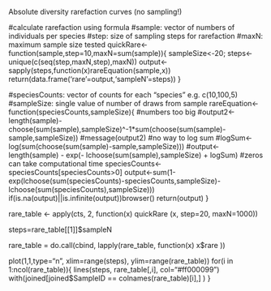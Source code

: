 Absolute diversity rarefaction curves (no sampling!)

#calculate rarefaction using formula
#sample: vector of numbers of individuals per species
#step: size of sampling steps for rarefaction
#maxN: maximum sample size tested
quickRare<-function(sample,step=10,maxN=sum(sample)){
  sampleSize<-20;
  steps<-unique(c(seq(step,maxN,step),maxN))
  output<-sapply(steps,function(x)rareEquation(sample,x))
  return(data.frame('rare'=output,'sampleN'=steps))
}

#speciesCounts: vector of counts for each "species" e.g. c(10,100,5)
#sampleSize: single value of number of draws from sample 
rareEquation<-function(speciesCounts,sampleSize){
  #numbers too big
  #output2<-length(sample)-choose(sum(sample),sampleSize)^-1*sum(choose(sum(sample)-sample,sampleSize))
  #message(output2)
  #no way to log sum 
  #logSum<-log(sum(choose(sum(sample)-sample,sampleSize)))
  #output<-length(sample) - exp(- lchoose(sum(sample),sampleSize) + logSum)
  #zeros can take computational time
  speciesCounts<-speciesCounts[speciesCounts>0]
  output<-sum(1-exp(lchoose(sum(speciesCounts)-speciesCounts,sampleSize)-lchoose(sum(speciesCounts),sampleSize)))
  if(is.na(output)||is.infinite(output))browser()
  return(output)
}

rare_table <- apply(cts, 2, function(x) quickRare (x, step=20, maxN=1000))

steps=rare_table[[1]]$sampleN

rare_table = do.call(cbind, lapply(rare_table, function(x) x$rare ))

plot(1,1,type="n", xlim=range(steps), ylim=range(rare_table))
for(i in 1:ncol(rare_table)){
  lines(steps, rare_table[,i], col="#ff000099")
  with(joined[joined$SampleID == colnames(rare_table)[i],] )
}